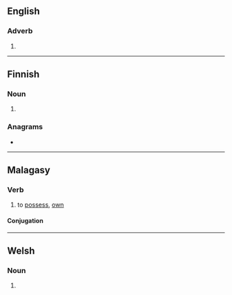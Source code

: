 {{also|mañana}}
==English==

===Adverb===
{{en-adv|-}}

# {{alternative spelling of|en|mañana}}

----

==Finnish==

===Noun===
{{head|fi|noun form}}

# {{fi-form of|case=essive|pl=singular|mana}}

===Anagrams===
* {{anagrams|fi|a=aaamnn|manaan|mannaa|naaman}}

----

==Malagasy==

===Verb===
{{head|mg|verb}}

# to [[possess]], [[own]]

====Conjugation====
{{mg-verb-af|a|na|na|na|q=b|v=yes}}

----

==Welsh==

===Noun===
{{head|cy|mutated noun}}

# {{nasal mutation of|cy|banana}}
